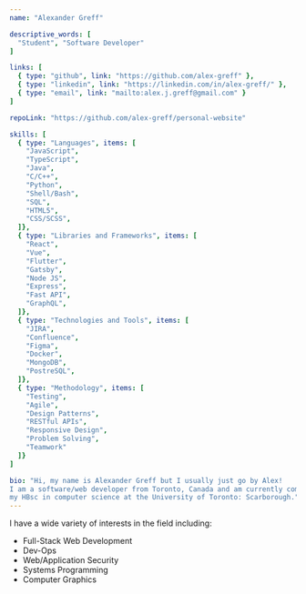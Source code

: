 ---
name: "Alexander Greff"

descriptive_words: [
  "Student", "Software Developer"
]

links: [
  { type: "github", link: "https://github.com/alex-greff" },
  { type: "linkedin", link: "https://linkedin.com/in/alex-greff/" },
  { type: "email", link: "mailto:alex.j.greff@gmail.com" }
]

repoLink: "https://github.com/alex-greff/personal-website"

skills: [
  { type: "Languages", items: [
    "JavaScript", 
    "TypeScript",
    "Java",
    "C/C++",
    "Python",
    "Shell/Bash",
    "SQL",
    "HTML5",
    "CSS/SCSS",
  ]},
  { type: "Libraries and Frameworks", items: [
    "React", 
    "Vue",
    "Flutter",
    "Gatsby",
    "Node JS",
    "Express",
    "Fast API",
    "GraphQL",
  ]},
  { type: "Technologies and Tools", items: [
    "JIRA", 
    "Confluence",
    "Figma",
    "Docker",
    "MongoDB",
    "PostreSQL",
  ]},
  { type: "Methodology", items: [
    "Testing", 
    "Agile",
    "Design Patterns",
    "RESTful APIs",
    "Responsive Design",
    "Problem Solving",
    "Teamwork"
  ]}
]

bio: "Hi, my name is Alexander Greff but I usually just go by Alex! 
I am a software/web developer from Toronto, Canada and am currently completing
my HBsc in computer science at the University of Toronto: Scarborough."
---

I have a wide variety of interests in the field including:
* Full-Stack Web Development
* Dev-Ops
* Web/Application Security
* Systems Programming
* Computer Graphics